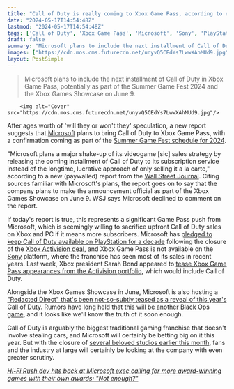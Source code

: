 ```yaml
---
title: "Call of Duty is really coming to Xbox Game Pass, according to new report"
date: "2024-05-17T14:54:48Z"
lastmod: "2024-05-17T14:54:48Z"
tags: ['Call of Duty', 'Xbox Game Pass', 'Microsoft', 'Sony', 'PlayStation', 'Xbox Games Showcase', 'Activision', 'Black Ops', 'First-Person Shooter']
draft: false
summary: "Microsoft plans to include the next installment of Call of Duty in Xbox Game Pass, potentially as part of the Summer Game Fest 2024 and the Xbox Games Showcase on June 9."
images: ["https://cdn.mos.cms.futurecdn.net/unyvQ5CEdYs7LwwXAhMUd9.jpg"]
layout: PostSimple
---
```

> Microsoft plans to include the next installment of Call of Duty in Xbox Game Pass, potentially as part of the Summer Game Fest 2024 and the Xbox Games Showcase on June 9.


        <img alt="Cover" src="https://cdn.mos.cms.futurecdn.net/unyvQ5CEdYs7LwwXAhMUd9.jpg"/>
        
After ages worth of 'will they or won't they' speculation, a new report suggests that [Microsoft](https://www.gamesradar.com/tag/microsoft/) plans to bring Call of Duty to Xbox Game Pass, with a confirmation coming as part of the [Summer Game Fest schedule for 2024](https://www.gamesradar.com/summer-game-fest-schedule-2024/).

"Microsoft plans a major shake-up of its videogame [sic] sales strategy by releasing the coming installment of Call of Duty to its subscription service instead of the longtime, lucrative approach of only selling it a la carte," according to a new (paywalled) report from the [Wall Street Journal](https://www.wsj.com/tech/microsoft-call-of-duty-game-pass-53e8930c). Citing sources familiar with Microsoft's plans, the report goes on to say that the company plans to make the announcement official as part of the Xbox Games Showcase on June 9. WSJ says Microsoft declined to comment on the report.

If today's report is true, this represents a significant Game Pass push from Microsoft, which is seemingly willing to sacrifice upfront Call of Duty sales on Xbox and PC if it means more subscribers. Microsoft has [pledged to keep Call of Duty available on PlayStation for a decade](https://www.gamesradar.com/call-of-duty-will-remain-on-playstation-after-xbox-buys-activision/) following the closure of the [Xbox Activision deal](https://www.gamesradar.com/microsoft-xbox-activision-blizzard-acquisition-deal-explained/), and Xbox Game Pass is not available on the [Sony](https://www.gamesradar.com/tag/sony/) platform, where the franchise has seen most of its sales in recent years. Last week, Xbox president Sarah Bond appeared to [tease Xbox Game Pass appearances from the Activision portfolio](https://www.gamesradar.com/platforms/xbox/call-of-duty-on-xbox-game-pass-could-still-happen-this-year-as-xbox-president-appears-to-confirm-activision-games-will-hit-the-subscription-service/), which would include Call of Duty. 

Alongside the Xbox Games Showcase in June, Microsoft is also hosting a ["Redacted Direct" that's been not-so-subtly teased as a reveal of this year's Call of Duty](https://www.gamesradar.com/games/call-of-duty/xboxs-starfield-style-redacted-direct-is-almost-certainly-for-call-of-duty/). Rumors have long held that [this will be another Black Ops game](https://www.gamesradar.com/call-of-duty-2024-is-reportedly-another-black-ops-this-time-set-in-the-gulf-war/), and it looks like we'll know the truth of it soon enough.

Call of Duty is arguably the biggest traditional gaming franchise that doesn't involve stealing cars, and Microsoft will certainly be betting big on it this year. But with the closure of [several beloved studios earlier this month](https://www.gamesradar.com/games/action/microsoft-reportedly-closing-the-bethesda-studios-behind-redfall-hi-fi-rush-and-more-following-reprioritization-of-titles-and-resources/), fans and the industry at large will certainly be looking at the company with even greater scrutiny.

[<em>Hi-Fi Rush dev hits back at Microsoft exec calling for more award-winning games with their own awards: "Not enough?"</em>](https://www.gamesradar.com/games/action/hi-fi-rush-dev-hits-back-at-microsoft-exec-calling-for-more-award-winning-games-with-their-own-awards-not-enough/)
        